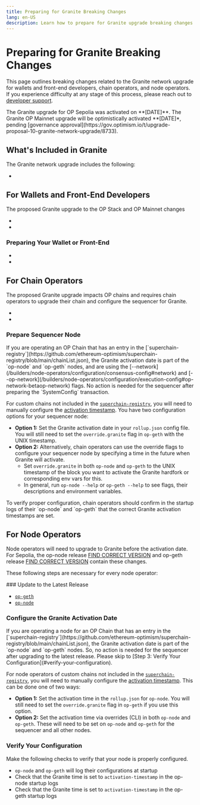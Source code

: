 ```yaml
---
title: Preparing for Granite Breaking Changes
lang: en-US
description: Learn how to prepare for Granite upgrade breaking changes.
---
```



# Preparing for Granite Breaking Changes

This page outlines breaking changes related to the Granite network upgrade for wallets and front-end developers, chain operators, and node operators.
If you experience difficulty at any stage of this process, please reach out to [developer support](https://github.com/ethereum-optimism/developers/discussions).

<Callout type="info">
  The Granite upgrade for OP Sepolia was activated on **[DATE]**.  The Granite OP Mainnet upgrade will be optimistically activated **[DATE]*, pending [governance approval](https://gov.optimism.io/t/upgrade-proposal-10-granite-network-upgrade/8733).
</Callout>

## What's Included in Granite

The Granite network upgrade includes the following:

*   

## For Wallets and Front-End Developers

The proposed Granite upgrade to the OP Stack and OP Mainnet changes

*
*


### Preparing Your Wallet or Front-End

*
*

## For Chain Operators

The proposed Granite upgrade impacts OP chains and requires chain operators to upgrade their chain and configure the sequencer for Granite.

*   
*


<Steps>

  ### Prepare Sequencer Node

  <Callout type="warning">
    If you are operating an OP Chain that has an entry in the [`superchain-registry`](https://github.com/ethereum-optimism/superchain-registry/blob/main/chainList.json), the Granite activation date is part of the `op-node` and `op-geth` nodes, and are using the [--network](/builders/node-operators/configuration/consensus-config#network) and [--op-network](/builders/node-operators/configuration/execution-config#op-network-betaop-network) flags. No action is needed for the sequencer after preparing the `SystemConfig` transaction. 
  </Callout>

  For custom chains not included in the [`superchain-registry`](https://github.com/ethereum-optimism/superchain-registry/blob/main/chainList.json), you will need to manually configure the [activation timestamp](https://github.com/ethereum-optimism/superchain-registry/blob/main/superchain/configs/mainnet/superchain.toml). You have two configuration options for your sequencer node:

  *   **Option 1:** Set the Granite activation date in your `rollup.json`  config file. You will still need to set the `override.granite` flag in `op-geth` with the UNIX timestamp.
  *   **Option 2:** Alternatively, chain operators can use the override flags to configure your sequencer node by specifying a time in the future when Granite will activate.
      *   Set  `override.granite`  in both `op-node` and `op-geth` to the UNIX timestamp of the block you want to activate the Granite hardfork or corresponding env vars for this.
      *   In general, run `op-node --help` or `op-geth --help` to see flags, their descriptions and environment variables.
</Steps>

<Callout type="info">
  To verify proper configuration, chain operators should confirm in the startup logs of their `op-node` and `op-geth` that the correct Granite activation timestamps are set.
</Callout>

## For Node Operators

Node operators will need to upgrade to Granite before the activation date. For Sepolia, the op-node release [FIND CORRECT VERSION](https://github.com/ethereum-optimism/optimism/releases/tag/v1.7.7) and op-geth release [FIND CORRECT VERSION](https://github.com/ethereum-optimism/op-geth/releases/tag/v1.101315.2) contain these changes.

These following steps are necessary for every node operator:

<Steps>
  ### Update to the Latest Release

  *   [`op-geth`](FIND_CORRECT_LINK)
  *   [`op-node`](FIND_CORRECT_LINK)

  ### Configure the Granite Activation Date

  <Callout type="warning">
    If you are operating a node for an OP Chain that has an entry in the [`superchain-registry`](https://github.com/ethereum-optimism/superchain-registry/blob/main/chainList.json), the Granite activation date is part of the `op-node` and `op-geth` nodes. So, no action is needed for the sequencer after upgrading to the latest release. Please skip to [Step 3: Verify Your Configuration](#verify-your-configuration).
  </Callout>

  For node operators of custom chains not included in the [`superchain-registry`](https://github.com/ethereum-optimism/superchain-registry/blob/main/chainList.json), you will need to manually configure the [activation timestamp](https://github.com/ethereum-optimism/superchain-registry/blob/main/superchain/configs/mainnet/superchain.toml). This can be done one of two ways:

  *   **Option 1:** Set the activation time in the `rollup.json` for `op-node`. You will still need to set the `override.granite` flag in `op-geth` if you use this option.
  *   **Option 2:** Set the activation time via overrides (CLI) in both `op-node` and `op-geth`. These will need to be set on `op-node` and `op-geth` for the sequencer and all other nodes.

  ### Verify Your Configuration

  Make the following checks to verify that your node is properly configured.

  *   `op-node` and `op-geth` will log their configurations at startup
  *   Check that the Granite time is set to `activation-timestamp` in the op-node startup logs
  *   Check that the Granite time is set to `activation-timestamp` in the op-geth startup logs
</Steps>
